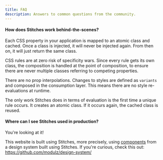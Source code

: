 ```yaml
---
title: FAQ
description: Answers to common questions from the community.
---
```


#### How does Stitches work behind-the-scenes?

Each CSS property in your application is mapped to an atomic class and cached. Once a class is injected, it will never be injected again. From then on, it will just return the same class.

CSS rules are at zero risk of specificity wars. Since every rule gets its own class, the composition is handled at the point of composition, to ensure there are never multiple classes referring to competing properties.

There are no prop interpolations. Changes to styles are defined as `variants` and composed in the consumption layer. This means there are no style re-evaluations at runtime.

The only work Stitches does in terms of evaluation is the first time a unique rule occurs. It creates an atomic class. If it occurs again, the cached class is reused.

#### Where can I see Stitches used in production?

You're looking at it!

This website is built using Stitches, more precisely, using [components](https://github.com/modulz/design-system/tree/master/components) from a design system built using Stitches. If you're curious, check this out: https://github.com/modulz/design-system/
